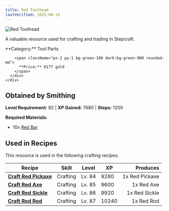 ```yaml
---
title: Red Toolhead
lastVerified: 2025-08-15
---
```


<div className="flex items-start gap-6 mb-8">
  <div className="flex-shrink-0">
    <img src="/assets/resources/smithing/red_toolhead.png" alt="Red Toolhead" className="w-24 h-24 border rounded-lg" />
  </div>
  <div className="flex-1">
    <div className="space-y-2">
      <p className="text-lg text-muted-foreground">A valuable resource used for crafting and trading in Stepcraft.</p>
      <div className="flex flex-wrap gap-4 text-sm">
        <span className="px-2 py-1 bg-blue-100 dark:bg-blue-900 rounded-md">
          **Category:** Tool Parts
        </span>
        
        <span className="px-2 py-1 bg-green-100 dark:bg-green-900 rounded-md">
          **Price:** 6177 gold
        </span>
      </div>
    </div>
  </div>
</div>

## Obtained by Smithing
**Level Requirement:** 92 | **XP Gained:** 7680 | **Steps:** 1200


**Required Materials:**
- 10x [Red Bar](/docs/resources/individual/red_bar)


## Used in Recipes

This resource is used in the following crafting recipes:

| Recipe | Skill | Level | XP | Produces |
|--------|-------|-------|----|---------:|
| **[Craft Red Pickaxe](/docs/items/individual/red_pickaxe)** | Crafting | Lv. 84 | 9280 | 1x Red Pickaxe |
| **[Craft Red Axe](/docs/items/individual/red_axe)** | Crafting | Lv. 85 | 9600 | 1x Red Axe |
| **[Craft Red Sickle](/docs/items/individual/red_sickle)** | Crafting | Lv. 86 | 9920 | 1x Red Sickle |
| **[Craft Red Rod](/docs/items/individual/red_rod)** | Crafting | Lv. 87 | 10240 | 1x Red Rod |
